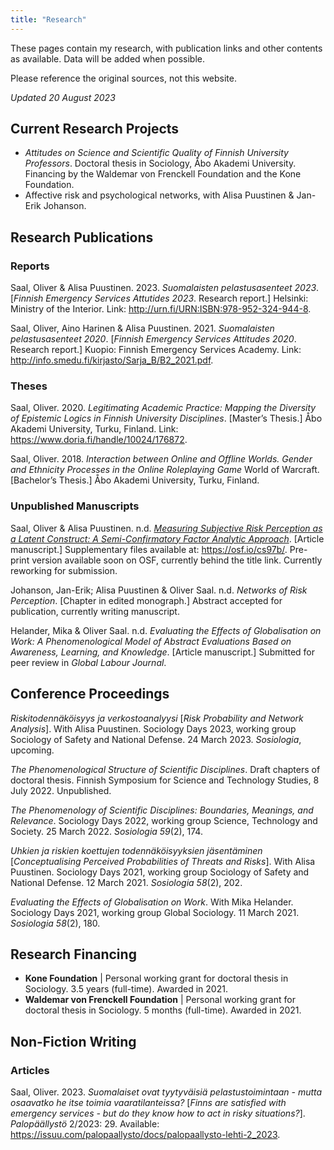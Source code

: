 ```yaml
---
title: "Research"
---
```


These pages contain my research, with publication links and other contents as available. Data will be added when possible.

Please reference the original sources, not this website.

*Updated 20 August 2023*

## Current Research Projects

-   *Attitudes on Science and Scientific Quality of Finnish University Professors*. Doctoral thesis in Sociology, Åbo Akademi University. Financing by the Waldemar von Frenckell Foundation and the Kone Foundation.
-   Affective risk and psychological networks, with Alisa Puustinen & Jan-Erik Johanson.

## Research Publications

### Reports

Saal, Oliver & Alisa Puustinen. 2023. *Suomalaisten pelastusasenteet 2023*. \[*Finnish Emergency Services Attutides 2023*. Research report.\] Helsinki: Ministry of the Interior. Link: <http://urn.fi/URN:ISBN:978-952-324-944-8>.

Saal, Oliver, Aino Harinen & Alisa Puustinen. 2021. *Suomalaisten pelastusasenteet 2020*. \[*Finnish Emergency Services Attitudes 2020*. Research report.\] Kuopio: Finnish Emergency Services Academy. Link: <http://info.smedu.fi/kirjasto/Sarja_B/B2_2021.pdf>.

### Theses

Saal, Oliver. 2020. *Legitimating Academic Practice: Mapping the Diversity of Epistemic Logics in Finnish University Disciplines*. \[Master's Thesis.\] Åbo Akademi University, Turku, Finland. Link: <https://www.doria.fi/handle/10024/176872>.

Saal, Oliver. 2018. *Interaction between Online and Offline Worlds. Gender and Ethnicity Processes in the Online Roleplaying Game* World of Warcraft. \[Bachelor's Thesis.\] Åbo Akademi University, Turku, Finland.

### Unpublished Manuscripts

Saal, Oliver & Alisa Puustinen. n.d. [*Measuring Subjective Risk Perception as a Latent Construct: A Semi-Confirmatory Factor Analytic Approach*](https://osaal.github.io/resources/saalpuustinen2023.html). \[Article manuscript.\] Supplementary files available at: <https://osf.io/cs97b/>. Pre-print version available soon on OSF, currently behind the title link. Currently reworking for submission.

Johanson, Jan-Erik; Alisa Puustinen & Oliver Saal. n.d. *Networks of Risk Perception*. \[Chapter in edited monograph.\] Abstract accepted for publication, currently writing manuscript.

Helander, Mika & Oliver Saal. n.d. *Evaluating the Effects of Globalisation on Work: A Phenomenological Model of Abstract Evaluations Based on Awareness, Learning, and Knowledge*. \[Article manuscript.\] Submitted for peer review in *Global Labour Journal*.

## Conference Proceedings

*Riskitodennäköisyys ja verkostoanalyysi* \[*Risk Probability and Network Analysis*\]. With Alisa Puustinen. Sociology Days 2023, working group Sociology of Safety and National Defense. 24 March 2023. *Sosiologia*, upcoming.

*The Phenomenological Structure of Scientific Disciplines*. Draft chapters of doctoral thesis. Finnish Symposium for Science and Technology Studies, 8 July 2022. Unpublished.

*The Phenomenology of Scientific Disciplines: Boundaries, Meanings, and Relevance*. Sociology Days 2022, working group Science, Technology and Society. 25 March 2022. *Sosiologia 59*(2), 174.

*Uhkien ja riskien koettujen todennäköisyyksien jäsentäminen* \[*Conceptualising Perceived Probabilities of Threats and Risks*\]. With Alisa Puustinen. Sociology Days 2021, working group Sociology of Safety and National Defense. 12 March 2021. *Sosiologia 58*(2), 202.

*Evaluating the Effects of Globalisation on Work*. With Mika Helander. Sociology Days 2021, working group Global Sociology. 11 March 2021. *Sosiologia 58*(2), 180.

## Research Financing

-   **Kone Foundation** \| Personal working grant for doctoral thesis in Sociology. 3.5 years (full-time). Awarded in 2021.
-   **Waldemar von Frenckell Foundation** \| Personal working grant for doctoral thesis in Sociology. 5 months (full-time). Awarded in 2021.

## Non-Fiction Writing

### Articles

Saal, Oliver. 2023. *Suomalaiset ovat tyytyväisiä pelastustoimintaan - mutta osaavatko he itse toimia vaaratilanteissa?* \[*Finns are satisfied with emergency services - but do they know how to act in risky situations?*\]. *Palopäällystö* 2/2023: 29. Available: <https://issuu.com/palopaallysto/docs/palopaallysto-lehti-2_2023>.
